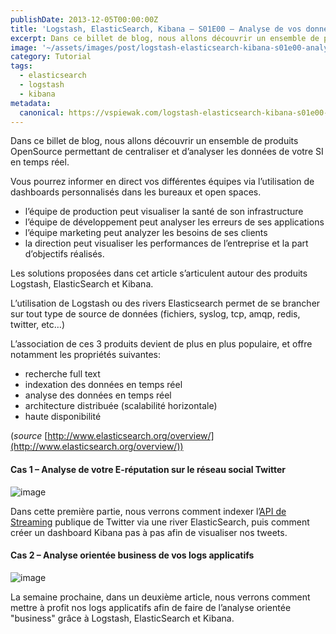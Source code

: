 ```yaml
---
publishDate: 2013-12-05T00:00:00Z
title: 'Logstash, ElasticSearch, Kibana – S01E00 – Analyse de vos données en temps réel cloud-ready'
excerpt: Dans ce billet de blog, nous allons découvrir un ensemble de produits OpenSource permettant de centraliser et d’analyser les données de votre SI en temps réel.
image: '~/assets/images/post/logstash-elasticsearch-kibana-s01e00-analyse-de-vos-donnees-en-temps-reel-cloud-ready/cover.png'
category: Tutorial
tags:
  - elasticsearch
  - logstash
  - kibana
metadata:
  canonical: https://vspiewak.com/logstash-elasticsearch-kibana-s01e00-analyse-de-vos-donnees-en-temps-reel-cloud-ready
---
```


Dans ce billet de blog, nous allons découvrir un ensemble de produits OpenSource permettant de centraliser et d’analyser les données de votre SI en temps réel.

Vous pourrez informer en direct vos différentes équipes via l’utilisation de dashboards personnalisés dans les bureaux et open spaces.


- l’équipe de production peut visualiser la santé de son infrastructure
- l’équipe de développement peut analyser les erreurs de ses applications
- l’équipe marketing peut analyzer les besoins de ses clients
- la direction peut visualiser les performances de l’entreprise et la part d’objectifs réalisés.

Les solutions proposées dans cet article s’articulent autour des produits Logstash, ElasticSearch et Kibana.

L’utilisation de Logstash ou des rivers Elasticsearch permet de se brancher sur tout type de source de données (fichiers, syslog, tcp, amqp, redis, twitter, etc…)

L’association de ces 3 produits devient de plus en plus populaire, et offre notamment les propriétés suivantes:


- recherche full text
- indexation des données en temps réel
- analyse des données en temps réel
- architecture distribuée (scalabilité horizontale)
- haute disponibilité

(*source* [http://www.elasticsearch.org/overview/](http://www.elasticsearch.org/overview/))

#### Cas 1 – Analyse de votre E-réputation sur le réseau social Twitter


![image](~/assets/images/post/logstash-elasticsearch-kibana-s01e00-analyse-de-vos-donnees-en-temps-reel-cloud-ready/banner1.png)

Dans cette première partie, nous verrons comment indexer l’[API de Streaming](https://dev.twitter.com/pages/streaming_api) publique de Twitter via une river ElasticSearch, puis comment créer un dashboard Kibana pas à pas afin de visualiser nos tweets.

#### Cas 2 – Analyse orientée business de vos logs applicatifs


![image](~/assets/images/post/logstash-elasticsearch-kibana-s01e00-analyse-de-vos-donnees-en-temps-reel-cloud-ready/banner2.png)

La semaine prochaine, dans un deuxième article, nous verrons comment mettre à profit nos logs applicatifs afin de faire de l’analyse orientée "business" grâce à Logstash, ElasticSearch et Kibana.
